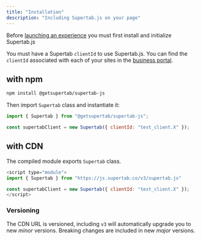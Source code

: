 ```yaml
---
title: "Installation"
description: "Including Supertab.js on your page"
---
```


Before [launching an experience](/supertab-js/experiences/starting-experiences)
you must first install and initialize Supertab.js

You must have a Supertab `clientId` to use Supertab.js.
You can find the `clientId` associated with each of your sites in the [business portal](/supertab-experiences/sites).

## with npm

```bash Install
npm install @getsupertab/supertab-js
```

Then import `Supertab` class and instantiate it:

```javascript Initialize
import { Supertab } from "@getsupertab/supertab-js";

const supertabClient = new Supertab({ clientId: "test_client.X" });
```

## with CDN

The compiled module exports `Supertab` class.

```javascript Import & Initialize
<script type="module">
import { Supertab } from "https://js.supertab.co/v3/supertab.js"

const supertabClient = new Supertab({ clientId: "test_client.X" });
</script>
```

### Versioning

The CDN URL is versioned, including `v3` will automatically upgrade you to new *minor* versions.
Breaking changes are included in new *major* versions.
